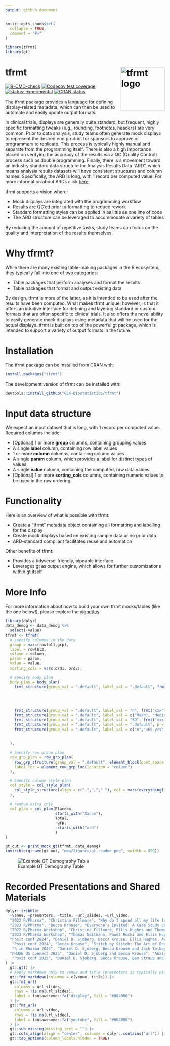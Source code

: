 ```yaml
---
output: github_document
---
```


```r
knitr::opts_chunk$set(
  collapse = TRUE,
  comment = "#>"
)
```

```r
library(tfrmt)
library(gt)
```

# tfrmt <a href='https://gsk-biostatistics.github.io/tfrmt/'><img src="man/figures/tfrmt.png" align="right" alt = "tfrmt logo" style="height:139px;"/></a>

<!-- badges: start -->

[![R-CMD-check](https://github.com/GSK-Biostatistics/tfrmt/actions/workflows/R-CMD-check.yaml/badge.svg)](https://github.com/GSK-Biostatistics/tfrmt/actions/workflows/R-CMD-check.yaml) 
[![Codecov test coverage](https://codecov.io/gh/GSK-Biostatistics/tfrmt/branch/main/graph/badge.svg)](https://app.codecov.io/gh/GSK-Biostatistics/tfrmt?branch=main)
[![status: experimental](https://github.com/GIScience/badges/raw/master/status/experimental.svg)](https://github.com/GIScience/badges#experimental)
[![CRAN status](https://www.r-pkg.org/badges/version/tfrmt)](https://CRAN.R-project.org/package=tfrmt)
<!-- badges: end -->

The tfrmt package provides a language for defining display-related metadata, which can then be used to automate and easily update output formats.

In clinical trials, displays are generally quite standard, but frequent, highly specific formatting tweaks (e.g., rounding, footnotes, headers) are very common. Prior to data analysis, study teams often generate mock displays to represent the desired end product for sponsors to approve or programmers to replicate. This process is typically highly manual and separate from the programming itself. There is also a high importance placed on verifying the accuracy of the results via a QC (Quality Control) process such as double programming. Finally, there is a movement toward an industry standard data structure for Analysis Results Data "ARD", which means analysis results datasets will have consistent structures and column names. Specifically, the ARD is long, with 1 record per computed value. For more information about ARDs click [here](https://pharmasug.org/download/sde/rtp2021/PharmaSUG-NCSDE_2021-08.pdf).

tfrmt supports a vision where:

-   Mock displays are integrated with the programming workflow
-   Results are QC'ed prior to formatting to reduce rework
-   Standard formatting styles can be applied in as little as one line of code
-   The ARD structure can be leveraged to accommodate a variety of tables

By reducing the amount of repetitive tasks, study teams can focus on the quality and interpretation of the results themselves.

# Why tfrmt?

While there are many existing table-making packages in the R ecosystem, they typically fall into one of two categories:

-   Table packages that perform analyses and format the results
-   Table packages that format and output existing data

By design, tfrmt is more of the latter, as it is intended to be used after the results have been computed. What makes tfrmt unique, however, is that it offers an intuitive interface for defining and layering standard or custom formats that are often specific to clinical trials. It also offers the novel ability to easily generate mock displays using metadata that will be used for the actual displays. tfrmt is built on top of the powerful gt package, which is intended to support a variety of output formats in the future.

# Installation

The tfrmt package can be installed from CRAN with:

```r
install.packages("tfrmt")
```

The development version of tfrmt can be installed with:

```r
devtools::install_github("GSK-Biostatistics/tfrmt")
```

# Input data structure

We expect an input dataset that is long, with 1 record per computed value. Required columns include:

-   [Optional] 1 or more **group** columns, containing grouping values
-   A single **label** column, containing row label values
-   1 or more **column** columns, containing column values
-   A single **param** column, which provides a label for distinct types of values
-   A single **value** column, containing the computed, raw data values
-   [Optional] 1 or more **sorting_cols** columns, containing numeric values to be used in the row ordering

# Functionality

Here is an overview of what is possible with tfrmt:

-   Create a "tfrmt" metadata object containing all formatting and labelling for the display
-   Create mock displays based on existing sample data or no prior data
-   ARD-standard compliant facilitates reuse and automation

Other benefits of tfrmt:

-   Provides a tidyverse-friendly, pipeable interface
-   Leverages gt as output engine, which allows for further customizations within gt itself

# More Info

For more information about how to build your own tfrmt mocks/tables (like the one below!), please explore the [vignettes](https://gsk-biostatistics.github.io/tfrmt/articles/examples.html).

```r
library(dplyr)
data_demog <- data_demog %>%
  select(-value)
tfrmt <- tfrmt(
  # specify columns in the data
  group = vars(rowlbl1,grp),
  label = rowlbl2,
  column = column,
  param = param,
  value = value,
  sorting_cols = vars(ord1, ord2),

  # Specify body plan
  body_plan = body_plan(
    frmt_structure(group_val = ".default", label_val = ".default", frmt_combine("{n} {pct}",
                                                                                n = frmt("xxx"),
                                                                                pct = frmt_when("==100" ~ "",
                                                                                                "==0" ~ "",
                                                                                                TRUE ~ frmt("(xx.x %)")))),
    frmt_structure(group_val = ".default", label_val = "n", frmt("xxx")),
    frmt_structure(group_val = ".default", label_val = c("Mean", "Median", "Min","Max"), frmt("xxx.x")),
    frmt_structure(group_val = ".default", label_val = "SD", frmt("xxx.xx")),
    frmt_structure(group_val = ".default", label_val = ".default", p = frmt("")),
    frmt_structure(group_val = ".default", label_val = c("n","<65 yrs","<12 months","<25"), p = frmt_when(">0.99" ~ ">0.99",
                                                                                 "<0.001" ~ "<0.001",
                                                                                 TRUE ~ frmt("x.xxx", missing = "")))
  ),

  # Specify row group plan
  row_grp_plan = row_grp_plan(
    row_grp_structure(group_val = ".default", element_block(post_space = " ")),
    label_loc = element_row_grp_loc(location = "column")
  ),

  # Specify column style plan
  col_style = col_style_plan(
    col_style_structure(align = c(".",","," "), col = vars(everything()))
  ),

  # remove extra cols
  col_plan = col_plan(Placebo,
                      starts_with("Xanom"),
                      Total,
                      -grp,
                      -starts_with("ord")
                      )
)

gt_out <- print_mock_gt(tfrmt, data_demog)
invisible(gtsave(gt_out, "man/figures/gt_readme.png", vwidth = 999))
```

![Example GT Demography Table](man/figures/gt_readme.png)

# Recorded Presentations and Shared Materials 

```r
dplyr::tribble(
  ~venue, ~presenters, ~title, ~url_slides, ~url_video,
  "2022 R/Pharma", "Christina Fillmore", "Why do I spend all my life formatting tables?", NA_character_, "https://www.youtube.com/watch?v=00lGhuANUJw",
  "2023 R/Pharma", "Becca Krouse", "Everyone's Invited: A Case Study on Bridging the Usability Gap", NA_character_, "https://www.youtube.com/watch?v=Zg1LPJSO0kQ",
  "2022 R/Pharma Workshop", "Christina Fillmore, Ellis Hughes and Thomas Neitmann", "Clinical Reporting in R (Day 2)", NA_character_, "https://www.youtube.com/watch?v=rYflZhFDSZQ",
  "2023 R/Pharma Workshop", "Thomas Neitmann, Pawel Rucki and Ellis Hughes", "Leveraging and contributing to the the pharmaverse for clinical trial reporting in R", "https://github.com/posit-conf-2023/r-pharma", NA_character_,
  "Posit conf 2024", "Daniel D. Sjoberg, Becca Krouse, Ellis Hughes, Andrew Bates and Casey Aguilar-Gervase", "Flavors of the pharmaverse", "https://posit-conf-2024.github.io/pharmaverse/", NA_character_,
   "Posit conf 2024", "Becca Krouse", "Stitch by Stitch: The Art of Engaging New Users", NA_character_, "https://www.youtube.com/watch?v=R3VMij_1aSE",
   "R in Pharma 2024", "Daniel D. Sjoberg, Becca Krouse and Jack Talboys", "Unlocking Analysis Results Datasets (ARDs)", "https://www.danieldsjoberg.com/ARD-RinPharma-workshop-2024/", NA_character_,
  "PHUSE US Connect 2025", "Daniel D. Sjoberg and Becca Krouse", "Analysis Results Datasets Using Open-Source Tools from the {pharmaverse}", "https://www.danieldsjoberg.com/ARD-PHUSE-workshop-2025/",  NA_character_,
   "Posit conf 2025", "Daniel D. Sjoberg, Becca Krouse, Ben Straub and Rammprasad Ganapathy", "End-to-End Submissions in R with the Pharmaverse", "https://posit-conf-2025.github.io/pharmaverse/", NA_character_
) |>
  gt::gt() |>
  # Apply markdown only to venue and title (presenters is typically plain text)
  gt::fmt_markdown(columns = c(venue, title)) |>
  gt::fmt_url(
    columns = url_slides,
    rows = !is.na(url_slides),
    label = fontawesome::fa("display", fill = "#808080")
  ) |>
  gt::fmt_url(
    columns = url_video,
    rows = !is.na(url_video),
    label = fontawesome::fa("youtube", fill = "#808080")
  ) |>
  gt::sub_missing(missing_text = "") |>
  gt::cols_align(align = "center", columns = dplyr::contains("url")) |>
  gt::tab_options(column_labels.hidden = TRUE)
```
